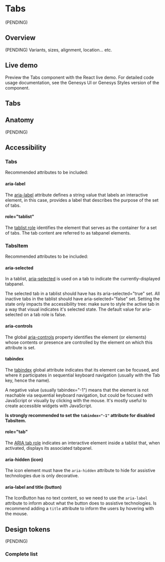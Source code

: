 


<Meta title="Components/KeyValue *" />

# Tabs

(PENDING)

## Overview

(PENDING) Variants, sizes, alignment, location... etc.

## Live demo

Preview the Tabs component with the React live demo. For detailed code usage
documentation, see the Genesys UI or Genesys Styles version of the component.

## Tabs

<LiveDemo
  story={Stories.Example}
  urlHtml="https://devoinc.github.io/genesys-styles/?path=/docs/components-tabs--docs"
  urlReact="https://devoinc.github.io/genesys-ui/?path=/docs/components-navigation-tabs--docs"
/>

## Anatomy

(PENDING)

## Accessibility

### Tabs

Recommended attributes to be included:

#### aria-label

The [aria-label](https://developer.mozilla.org/en-US/docs/Web/Accessibility/ARIA/Attributes/aria-label)
attribute defines a string value that labels an interactive element, in this
case, provides a label that describes the purpose of the set of tabs.

#### role="tablist"

The [tablist role](https://developer.mozilla.org/en-US/docs/Web/Accessibility/ARIA/Roles/tablist_role)
identifies the element that serves as the container for a set of tabs. The tab
content are referred to as tabpanel elements.

### TabsItem

Recommended attributes to be included:

#### aria-selected

In a tablist, [aria-selected](https://developer.mozilla.org/en-US/docs/Web/Accessibility/ARIA/Attributes/aria-selected#tab)
is used on a tab to indicate the currently-displayed tabpanel.

The selected tab in a tablist should have has its aria-selected="true" set. All
inactive tabs in the tablist should have aria-selected="false" set. Setting the
state only impacts the accessibility tree: make sure to style the active tab in
a way that visual indicates it's selected state. The default value for
aria-selected on a tab role is false.

#### aria-controls

The global [aria-controls](https://developer.mozilla.org/en-US/docs/Web/Accessibility/ARIA/Attributes/aria-controls)
property identifies the element (or elements) whose contents or presence are
controlled by the element on which this attribute is set.

#### tabindex

The [tabindex](https://developer.mozilla.org/en-US/docs/Web/HTML/Global_attributes/tabindex)
global attribute indicates that its element can be focused, and where it
participates in sequential keyboard navigation (usually with the Tab key, hence
the name).

A negative value (usually tabindex="-1") means that the element is not reachable
via sequential keyboard navigation, but could be focused with JavaScript or
visually by clicking with the mouse. It's mostly useful to create accessible
widgets with JavaScript.

**Is strongly recommended to set the `tabindex="-1"` attribute for disabled
TabsItem.**

#### role="tab"

The [ARIA tab role](https://developer.mozilla.org/en-US/docs/Web/Accessibility/ARIA/Roles/tab_role)
indicates an interactive element inside a tablist that, when activated, displays
its associated tabpanel.

#### aria-hidden (icon)

The icon element must have the `aria-hidden` attribute to hide for assistive
technologies due is only decorative.

#### aria-label and title (button)

The IconButton has no text content, so we need to use the `aria-label` attribute
to inform about what the button does to assistive technologies. Is recommend
adding a `title` attribute to inform the users by hovering with the mouse.

## Design tokens

(PENDING)

### Complete list

<DesignTokensList componentName="tabs" />
